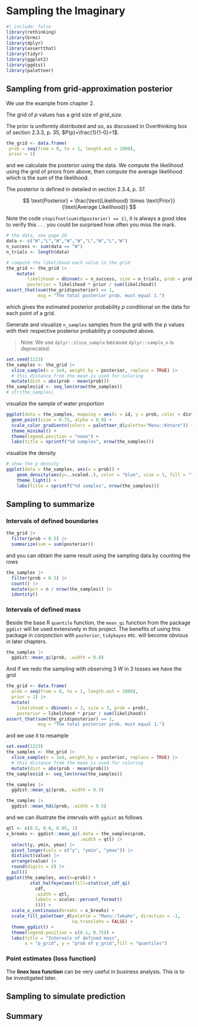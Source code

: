 # Sampling the Imaginary {#sampling}

```r
#| include: false
library(rethinking)
library(brms)
library(dplyr)
library(assertthat)
library(tidyr)
library(ggplot2)
library(ggdist)
library(paletteer)
```

## Sampling from grid-approximation posterior

We use the example from chapter 2.

The grid of $p$ values has a grid size of $grid\_size$.

The prior is uniformly distributed and so, as discussed in Overthinking box of section 2.3.3, p. 35, $P(p)=\frac{1}{1-0}=1$.

```r
the_grid <- data.frame(
 prob = seq(from = 0, to = 1, length.out = 1000),
 prior = 1)
```

and we calculate the posterior using the data. We compute the likelihood using the grid of priors from above, then compute the average likelihood which is the sum of the likelihood.

The posterior is defined in detailed in section 2.3.4, p. 37.

$$
\text{Posterior} = 
 \frac{\text{Likelihood} \times \text{Prior}}
  {\text{Average Likelihood}}
$$

Note the code `stopifnot(sum(d$posterior) == 1)`, it is always a good idea to verify this . . . you could be surprised how often you miss the mark.

```r
# the data, see page 28
data <- c("W","L","W","W","W","L","W","L","W")
n_success <- sum(data == "W")
n_trials <- length(data)

# compute the likelihood each value in the grid
the_grid <- the_grid |>
    mutate(
        likelihood = dbinom(x = n_success, size = n_trials, prob = prob),
        posterior = likelihood * prior / sum(likelihood))
assert_that(sum(the_grid$posterior) == 1,
            msg = "The total posterior prob. must equal 1.")
```

which gives the estimated posterior probability $p$ conditional on the data for each point of a grid.

Generate and visualize `n_samples` samples from the grid with the $p$ values with their respective posterior probability $p$ computed above.

> Note: We use `dplyr::slice_sample` because `dplyr::sample_n` is deprecated.




```r
set.seed(1223)
the_samples <- the_grid |>
  slice_sample(n = 1e4, weight_by = posterior, replace = TRUE) |>
  # this distance from the mean is used for coloring
  mutate(dist = abs(prob - mean(prob)))
the_samples$id <- seq_len(nrow(the_samples))
# str(the_samples)
```

visualize the sample of water proportion

```r
ggplot(data = the_samples, mapping = aes(x = id, y = prob, color = dist)) +
  geom_point(size = 0.75, alpha = 0.9) +
  scale_color_gradientn(colors = paletteer_d(palette="Manu::Kotare")) +
  theme_minimal() +
  theme(legend.position = "none") +
  labs(title = sprintf("%d samples", nrow(the_samples)))
```

visualize the density

```r
# show the p density
ggplot(data = the_samples, aes(x = prob)) +
    geom_density(aes(y=..scaled..), color = "blue", size = 1, fill = "lightblue") +
    theme_light() +
    labs(title = sprintf("%d samples", nrow(the_samples)))
```

## Sampling to summarize

### Intervals of defined boundaries

```r
the_grid |>
  filter(prob < 0.5) |>
  summarize(sum = sum(posterior))
```

and you can obtain the same result using the sampling data by counting the rows

```r
the_samples |>
  filter(prob < 0.5) |>
  count() |>
  mutate(pct = n / nrow(the_samples)) |>
  identity()
```



### Intervals of defined mass

Beside the base R `quantile` function, the `mean_qi` function from the
package `ggdist` will be used extensively in this project. The benefits of
using this package in conjonction with `posterior`, `tidybayes` etc. will
become obvious in later chapters.

```r
the_samples |>
  ggdist::mean_qi(prob, .width = 0.8)
```

And if we redo the sampling with observing 3 $W$ in 3 tosses we have the grid

```r
the_grid <- data.frame(
  prob = seq(from = 0, to = 1, length.out = 1000),
  prior = 1) |>
  mutate(
    likelihood = dbinom(x = 3, size = 3, prob = prob),
    posterior = likelihood * prior / sum(likelihood))
assert_that(sum(the_grid$posterior) == 1,
            msg = "The total posterior prob. must equal 1.")

```

and we use it to resample

```r
set.seed(1223)
the_samples <- the_grid |>
  slice_sample(n = 1e4, weight_by = posterior, replace = TRUE) |>
  # this distance from the mean is used for coloring
  mutate(dist = abs(prob - mean(prob)))
the_samples$id <- seq_len(nrow(the_samples))
```


```r
the_samples |>
  ggdist::mean_qi(prob, .width = 0.5)
```


```r
the_samples |>
  ggdist::mean_hdi(prob, .width = 0.5)
```

and we can illustrate the intervals with `ggdist` as follows

```r
qtl <- c(0.5, 0.8, 0.95, 1)
x_breaks <- ggdist::mean_qi(.data = the_samples$prob, 
                            .width = qtl) |>
  select(y, ymin, ymax) |>
  pivot_longer(cols = c("y", "ymin", "ymax")) |>
  distinct(value) |>
  arrange(value) |>
  round(digits = 2) |>
  pull()
ggplot(the_samples, aes(x=prob)) +
         stat_halfeye(aes(fill=stat(cut_cdf_qi(
           cdf,
           .width = qtl,
           labels = scales::percent_format()
           )))) +
  scale_x_continuous(breaks = x_breaks) +
  scale_fill_paletteer_d(palette = "Manu::Takahe", direction = -1,
                         na.translate = FALSE) +
  theme_ggdist() +
  theme(legend.position = c(0.1, 0.75)) +
  labs(title = "Intervals of defined mass",
       x = "p_grid", y = "prob of p_grid",fill = "quantiles")
```

### Point estimates (loss function)

The **linex loss function** can be very useful in business analysis. This is to be investigated later.

## Sampling to simulate prediction

## Summary
